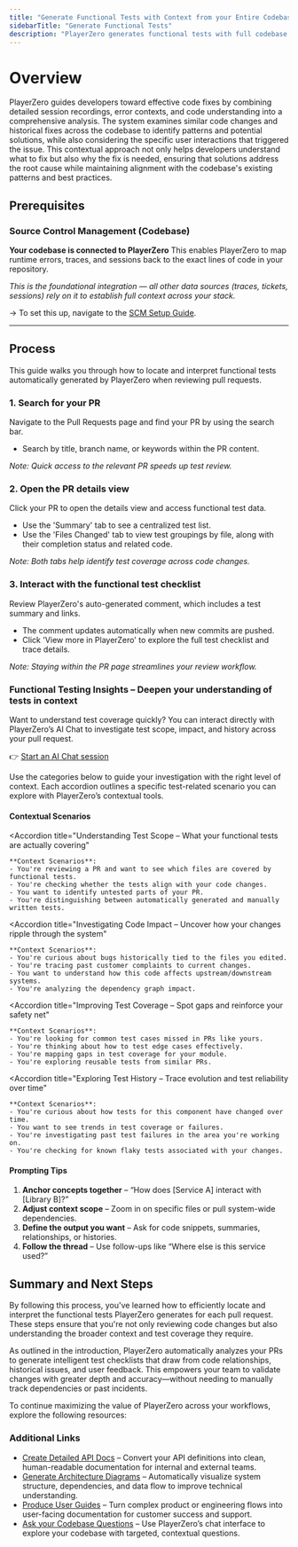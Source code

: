 ```yaml
---
title: "Generate Functional Tests with Context from your Entire Codebase"
sidebarTitle: "Generate Functional Tests"
description: "PlayerZero generates functional tests with full codebase and user context to ensure your pull requests are validated with precision and depth."
---
```


# Overview

PlayerZero guides developers toward effective code fixes by combining detailed session recordings, error contexts, and code understanding into a comprehensive analysis. The system examines similar code changes and historical fixes across the codebase to identify patterns and potential solutions, while also considering the specific user interactions that triggered the issue. This contextual approach not only helps developers understand what to fix but also why the fix is needed, ensuring that solutions address the root cause while maintaining alignment with the codebase's existing patterns and best practices.

## **Prerequisites**

### Source Control Management (Codebase)

**Your codebase is connected to PlayerZero**
This enables PlayerZero to map runtime errors, traces, and sessions back to the exact lines of code in your repository.

*This is the foundational integration — all other data sources (traces, tickets, sessions) rely on it to establish full context across your stack.*

→ To set this up, navigate to the [SCM Setup Guide]([https://go.playerzero.app](https://go.playerzero.app/)).

---

## **Process**

This guide walks you through how to locate and interpret functional tests automatically generated by PlayerZero when reviewing pull requests.

### **1. Search for your PR**

Navigate to the Pull Requests page and find your PR by using the search bar.

- Search by title, branch name, or keywords within the PR content.

*Note: Quick access to the relevant PR speeds up test review.*

### **2. Open the PR details view**

Click your PR to open the details view and access functional test data.

- Use the 'Summary' tab to see a centralized test list.
- Use the 'Files Changed' tab to view test groupings by file, along with their completion status and related code.

*Note: Both tabs help identify test coverage across code changes.*

### **3. Interact with the functional test checklist**

Review PlayerZero's auto-generated comment, which includes a test summary and links.

- The comment updates automatically when new commits are pushed.
- Click 'View more in PlayerZero' to explore the full test checklist and trace details.

*Note: Staying within the PR page streamlines your review workflow.*

### Functional Testing Insights – Deepen your understanding of tests in context

Want to understand test coverage quickly? You can interact directly with PlayerZero’s AI Chat to investigate test scope, impact, and history across your pull request.  

👉 [Start an AI Chat session](https://app.playerzero.ai/chat)

Use the categories below to guide your investigation with the right level of context. Each accordion outlines a specific test-related scenario you can explore with PlayerZero’s contextual tools.

#### **Contextual Scenarios**

<AccordionGroup>

  <Accordion 
    title="Understanding Test Scope – What your functional tests are actually covering"
  >
    **Context Scenarios**:
    - You're reviewing a PR and want to see which files are covered by functional tests.
    - You're checking whether the tests align with your code changes.
    - You want to identify untested parts of your PR.
    - You're distinguishing between automatically generated and manually written tests.
  </Accordion>

  <Accordion 
    title="Investigating Code Impact – Uncover how your changes ripple through the system"
  >
    **Context Scenarios**:
    - You're curious about bugs historically tied to the files you edited.
    - You're tracing past customer complaints to current changes.
    - You want to understand how this code affects upstream/downstream systems.
    - You're analyzing the dependency graph impact.
  </Accordion>

  <Accordion 
    title="Improving Test Coverage – Spot gaps and reinforce your safety net"
  >
    **Context Scenarios**:
    - You're looking for common test cases missed in PRs like yours.
    - You're thinking about how to test edge cases effectively.
    - You're mapping gaps in test coverage for your module.
    - You're exploring reusable tests from similar PRs.
  </Accordion>

  <Accordion 
    title="Exploring Test History – Trace evolution and test reliability over time"
  >
    **Context Scenarios**:
    - You're curious about how tests for this component have changed over time.
    - You want to see trends in test coverage or failures.
    - You're investigating past test failures in the area you're working on.
    - You're checking for known flaky tests associated with your changes.
  </Accordion>

</AccordionGroup>

#### **Prompting Tips**

1. **Anchor concepts together** – “How does [Service A] interact with [Library B]?”
2. **Adjust context scope** – Zoom in on specific files or pull system-wide dependencies.
3. **Define the output you want** – Ask for code snippets, summaries, relationships, or histories.
4. **Follow the thread** – Use follow-ups like “Where else is this service used?” 

## Summary and Next Steps

By following this process, you've learned how to efficiently locate and interpret the functional tests PlayerZero generates for each pull request. These steps ensure that you're not only reviewing code changes but also understanding the broader context and test coverage they require.

As outlined in the introduction, PlayerZero automatically analyzes your PRs to generate intelligent test checklists that draw from code relationships, historical issues, and user feedback. This empowers your team to validate changes with greater depth and accuracy—without needing to manually track dependencies or past incidents.

To continue maximizing the value of PlayerZero across your workflows, explore the following resources:

### Additional Links

- [Create Detailed API Docs](mintlify://create-api-docs) – Convert your API definitions into clean, human-readable documentation for internal and external teams.  
- [Generate Architecture Diagrams](mintlify://generate-diagrams) – Automatically visualize system structure, dependencies, and data flow to improve technical understanding.  
- [Produce User Guides](mintlify://generate-user-guides) – Turn complex product or engineering flows into user-facing documentation for customer success and support.  
- [Ask your Codebase Questions](mintlify://chat-codebase) – Use PlayerZero’s chat interface to explore your codebase with targeted, contextual questions.

